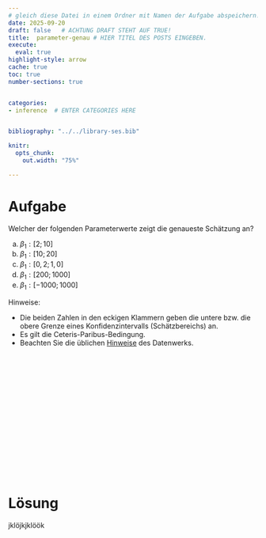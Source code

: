 ```yaml
---
# gleich diese Datei in einem Ordner mit Namen der Aufgabe abspeichern!
date: 2025-09-20
draft: false   # ACHTUNG DRAFT STEHT AUF TRUE!
title:  parameter-genau # HIER TITEL DES POSTS EINGEBEN.
execute: 
  eval: true 
highlight-style: arrow 
cache: true
toc: true
number-sections: true


categories:
- inference  # ENTER CATEGORIES HERE


bibliography: "../../library-ses.bib"

knitr:
  opts_chunk:
    out.width: "75%"

---
```






# Aufgabe 

Welcher der folgenden Parameterwerte zeigt die genaueste Schätzung an?


a) $\beta_1: [2;10]$
b) $\beta_1: [10; 20]$
c) $\beta_1: [0,2; 1,0]$
d) $\beta_1: [200; 1000]$
e) $\beta_1:  [-1000; 1000]$

Hinweise:

- Die beiden Zahlen in den eckigen Klammern geben die untere bzw. die obere Grenze eines Konfidenzintervalls (Schätzbereichs) an.
- Es gilt die Ceteris-Paribus-Bedingung.
- Beachten Sie die üblichen [Hinweise](https://datenwerk.netlify.app/hinweise) des Datenwerks.


</br>
</br>
</br>

</br>
</br>
</br>

</br>
</br>
</br>

</br>
</br>
</br>











# Lösung 


jklöjkjklöök

